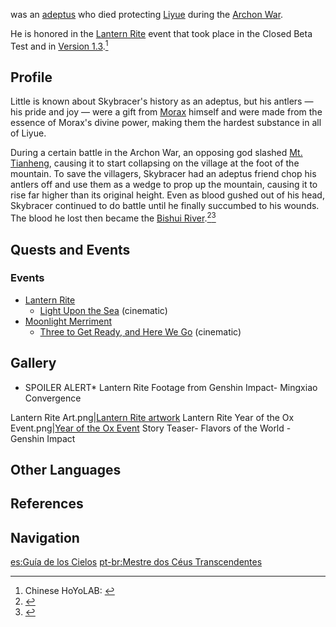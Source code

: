 {{Character Infobox
|region           = Liyue
|image            = <gallery>
NPC Skybracer.png|Skybracer reanimated as a [[Plaustrite]]-powered [[Lantern Rite Festival#Mingxiao Lantern|Mingxiao lantern]].</gallery>
|title            = 
|title2           = 
|title3           = 
|affiliation      = Adepti
|type             = Historical
|deceased         = Past
}}

{{Lang|'''Skybracer'''|zh=移霄导天真君|zh_rm=Yíxiāo Dǎotiān Zhēnjūn}} was an [[adeptus]] who died protecting [[Liyue]] during the [[Archon War]].

He is honored in the [[Lantern Rite]] event that took place in the Closed Beta Test and in [[Version 1.3]].<ref>Chinese HoYoLAB: [https://bbs.mihoyo.com/ys/article/2147378 {{Lang|mini=1|zh=后续版本活动规划说明}}]</ref>

==Profile==
Little is known about Skybracer's history as an adeptus, but his antlers &mdash; his pride and joy &mdash; were a gift from [[Morax]] himself and were made from the essence of Morax's divine power, making them the hardest substance in all of Liyue.

During a certain battle in the Archon War, an opposing god slashed [[Mt. Tianheng]], causing it to start collapsing on the village at the foot of the mountain. To save the villagers, Skybracer had an adeptus friend chop his antlers off and use them as a wedge to prop up the mountain, causing it to rise far higher than its original height. Even as blood gushed out of his head, Skybracer continued to do battle until he finally succumbed to his wounds. The blood he lost then became the [[Bishui River]].<ref>{{Ref/NPC|Madame Ping|c=during Lantern Rite}}</ref><ref>{{Ref/NPC|Xiaoyan}}</ref>

==Quests and Events==
===Events===
*[[Lantern Rite]]
**[[Light Upon the Sea]] (cinematic)
*[[Moonlight Merriment]]
**[[Three to Get Ready, and Here We Go]] (cinematic)

==Gallery ==
<gallery hideaddbutton="true" captionalign="center">
*SPOILER ALERT* Lantern Rite Footage from Genshin Impact- Mingxiao Convergence
Lantern Rite Art.png|[https://genshin.hoyoverse.com/en/news/detail/5000 Lantern Rite artwork]
Lantern Rite Year of the Ox Event.png|[[Year of the Ox Event]]
Story Teaser- Flavors of the World - Genshin Impact
</gallery>

== Other Languages==
{{Other Languages
|en      = Skybracer
|zhs     = 移霄导天真君
|zhs_rm  = Yíxiāo Dǎotiān Zhēnjūn
|zht     = 移霄導天真君
|zht_rm  = Yíxiāo Dǎotiān Zhēnjūn
|zh_tl   = The Perfected Lord who Moves the Heavens by Guiding the Sky
|ja      = {{Rubi|移|い|霄|しょう|導|どう|天|てん|真|しん|君|くん}}
|ja_rm   = Ishou Douten Shinkun
|ja_tl   = The Perfected Lord who Moves the Heavens by Guiding the Sky{{Sino|ja}}
|ko      = 이소도천진군
|ko_rm   = Isodocheonjin'gun
|ko_tl   = The Perfected Lord who Moves the Heavens by Guiding the Sky{{Sino|ko}}
|es      = Guía de los Cielos
|es_tl   = Guide of the Skies
|fr      = Brise-Cieux
|fr_tl   = Sky Shatterer
|ru      = Могучий Повелитель Небесных Пределов
|ru_tl   = Mighty Lord of the Heavenly Bounds
|th      = ราชันสวรรค์เคลื่อน
|th_rm   = 
|th_tl   = 
|vi      = {{tt|Di Tiêu Đạo Thiên Chân Quân|移霄导天真君}}
|vi_tl   = The Perfected Lord who Moves the Heavens by Guiding the Sky{{Sino|vi}}
|de      = Fürst des ziehenden Himmels
|de_tl   = Prince of the Racking Sky
|id      = Skybracer
|pt      = Mestre dos Céus Transcendentes
|pt_tl   = Master of the Transcendent Skies
}}

==References ==
{{Reflist}}

==Navigation ==
{{Faction Navbox}}

[[es:Guía de los Cielos]]
[[pt-br:Mestre dos Céus Transcendentes]]